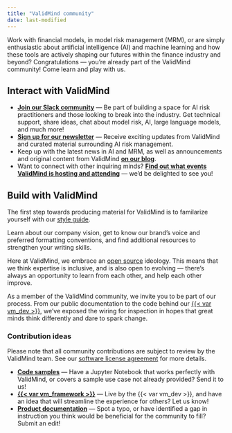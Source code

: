 ```yaml
---
title: "ValidMind community"
date: last-modified
---
```


Work with financial models, in model risk management (MRM), or are simply enthusiastic about artificial intelligence (AI) and machine learning and how these tools are actively shaping our futures within the finance industry and beyond? Congratulations — you're already part of the ValidMind community! Come learn and play with us. 

## Interact with ValidMind
- **[Join our Slack community](join-community.qmd){target="_blank"}** — Be part of building a space for AI risk practitioners and those looking to break into the industry. Get technical support, share ideas, chat about model risk, AI, large language models, and much more!
- **[Sign up for our newsletter](https://validmind.com/community/)** — Receive exciting updates from ValidMind and curated material surrounding AI risk management. 
- Keep up with the latest news in AI and MRM, as well as announcements and original content from ValidMind **[on our blog](https://validmind.com/blog/)**. 
- Want to connect with other inquiring minds? **[Find out what events ValidMind is hosting and attending](https://validmind.com/events/)** — we'd be delighted to see you! 

## Build with ValidMind

::: {.callout title="ValidMind style guide"}
The first step towards producing material for ValidMind is to familarize yourself with our [style guide](style-guide/style-guide.qmd). 

Learn about our company vision, get to know our brand's voice and preferred formatting conventions, and find additional resources to strengthen your writing skills. 
:::

Here at ValidMind, we embrace an [open source](https://en.wikipedia.org/wiki/Open_source) ideology. This means that we think expertise is inclusive, and is also open to evolving — there's always an opportunity to learn from each other, and help each other improve. 

As a member of the ValidMind community, we invite you to be part of our process. From our public documentation to the code behind our [{{< var vm_dev >}}](../../developer-framework/get-started-developer-framework.qmd), we've exposed the wiring for inspection in hopes that great minds think differently and dare to spark change. 

### Contribution ideas
Please note that all community contributions are subject to review by the ValidMind team. See our [software license agreement](../fine-print/license-agreement.qmd) for more details. 

- **[Code samples](../../developer-framework/samples-jupyter-notebooks.qmd)** — Have a Jupyter Notebook that works perfectly with ValidMind, or covers a sample use case not already provided? Send it to us!
- **[{{< var vm_framework >}}](https://github.com/validmind/developer-framework/)** — Live by the {{< var vm_dev >}}, and have an idea that will streamline the experience for others? Let us know!
- **[Product documentation](https://github.com/validmind/documentation)** — Spot a typo, or have identified a gap in instruction you think would be beneficial for the community to fill? Submit an edit! 

